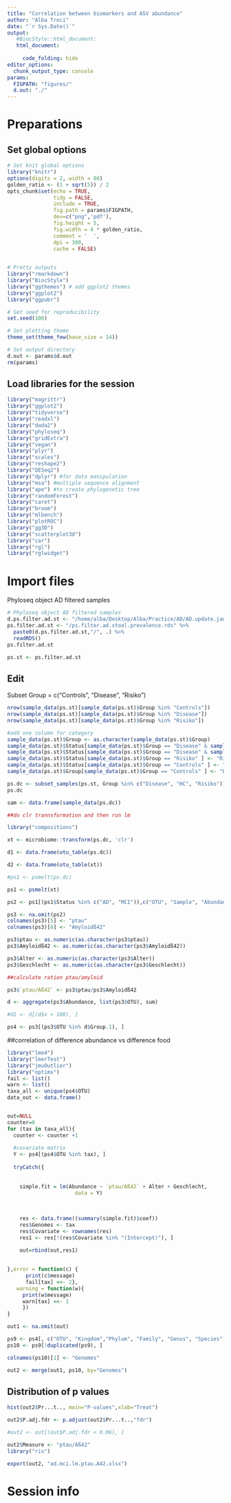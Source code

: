 ```yaml
---
title: "Correlation between biomarkers and ASV abundance"
author: "Alba Troci"
date: "`r Sys.Date()`"  
output:
   #BiocStyle::html_document:
   html_document:
     
     code_folding: hide
editor_options:
  chunk_output_type: console
params:
  FIGPATH: "figures/"
  d.out: "./"
---
```


# Preparations
## Set global options

```r
# Set knit global options
library("knitr")
options(digits = 2, width = 80)
golden_ratio <- (1 + sqrt(5)) / 2
opts_chunk$set(echo = TRUE,
               tidy = FALSE,
               include = TRUE,
               fig.path = params$FIGPATH,
               dev=c("png",'pdf'),
               fig.height = 5,
               fig.width = 4 * golden_ratio,
               comment = '  ',
               dpi = 300,
               cache = FALSE)
  

# Pretty outputs
library("rmarkdown")
library("BiocStyle")
library("ggthemes") # add ggplot2 themes
library("ggplot2")
library("ggpubr")

# Set seed for reproducibility
set.seed(100)

# Set plotting theme
theme_set(theme_few(base_size = 14))

# Set output directory
d.out <- params$d.out
rm(params)
```


## Load libraries for the session
```r
library("magrittr")
library("ggplot2")
library("tidyverse")
library("readxl")
library("dada2")
library("phyloseq")
library("gridExtra")
library("vegan")
library("plyr")
library("scales")
library("reshape2")
library("DESeq2")
library("dplyr") #for data manipulation
library("msa") #multiple sequence alignment
library("ape") #to create phylogenetic tree
library("randomForest") 
library("caret") 
library("broom")
library("mlbench")
library("plotROC")
library("gg3D")
library("scatterplot3d")
library("car")
library("rgl")
library("rglwidget")

```

# Import files

Phyloseq object AD filtered samples

```r
# Phyloseq object AD filtered samples
d.ps.filter.ad.st <- "/home/alba/Desktop/Alba/Practice/AD/AD.update.jan.2022/4.filter"
ps.filter.ad.st <- "/ps.filter.ad.stool.prevalence.rds" %>%
  paste0(d.ps.filter.ad.st,"/", .) %>% 
  readRDS() 
ps.filter.ad.st

ps.st <- ps.filter.ad.st

```


## Edit

Subset Group = c("Controls", "Disease", "Risiko")

```r
nrow(sample_data(ps.st)[sample_data(ps.st)$Group %in% "Controls"])
nrow(sample_data(ps.st)[sample_data(ps.st)$Group %in% "Disease"])
nrow(sample_data(ps.st)[sample_data(ps.st)$Group %in% "Risiko"])
```

```r
#add one column for category
sample_data(ps.st)$Group <- as.character(sample_data(ps.st)$Group)
sample_data(ps.st)$Status[sample_data(ps.st)$Group == "Disease" & sample_data(ps.st)$Diagnose == "AD"] <- "AD"
sample_data(ps.st)$Status[sample_data(ps.st)$Group == "Disease" & sample_data(ps.st)$Diagnose == "MCI"] <- "MCI"
sample_data(ps.st)$Status[sample_data(ps.st)$Group == "Risiko" ] <- "Risiko"
sample_data(ps.st)$Status[sample_data(ps.st)$Group == "Controls" ] <- "HC"
sample_data(ps.st)$Group[sample_data(ps.st)$Group == "Controls" ] <- "HC"

```

```r
ps.dc <- subset_samples(ps.st, Group %in% c("Disease", "HC", "Risiko"))
ps.dc

sam <- data.frame(sample_data(ps.dc))

```

```r
##do clr trannsformation and then run lm

library("compositions")

xt <- microbiome::transform(ps.dc, 'clr')
```

```r
d1 <- data.frame(otu_table(ps.dc))

d2 <- data.frame(otu_table(xt))
```

```r

#ps1 <- psmelt(ps.dc)

ps1 <- psmelt(xt)
```

```r
ps2 <- ps1[(ps1$Status %in% c("AD", "MCI")),c("OTU", "Sample", "Abundance", "Status", "Liquor.phospho.Tau..pg.ml.", "Liquor.amyloid1.42.absolute..ß.amyloid.1.42...pg.ml.", "Kingdom", "Phylum","Family", "Genus", "Species", "Alter", "Geschlecht")]

ps3 <- na.omit(ps2)
colnames(ps3)[5] <- "ptau"
colnames(ps3)[6] <- "Amyloidß42"

ps3$ptau <- as.numeric(as.character(ps3$ptau))
ps3$Amyloidß42 <- as.numeric(as.character(ps3$Amyloidß42))

ps3$Alter <- as.numeric(as.character(ps3$Alter))
ps3$Geschlecht <- as.numeric(as.character(ps3$Geschlecht))
```

```r
##calculate ration ptau/amyloid

ps3$`ptau/Aß42` <- ps3$ptau/ps3$Amyloidß42
```

```r
d <- aggregate(ps3$Abundance, list(ps3$OTU), sum)

#d1 <- d[(d$x > 100), ]

```

```r
ps4 <- ps3[(ps3$OTU %in% d$Group.1), ]
```


##correlation of difference abundance vs difference food

```r
library("lme4")
library("lmerTest")
library("jmuOutlier")
library("optimx")
fail <- list()
warn <- list()
taxa_all <- unique(ps4$OTU)
data_out <- data.frame()


out=NULL
counter=0
for (tax in taxa_all){
  counter <- counter +1
  
  #covariate matrix
  Y <- ps4[(ps4$OTU %in% tax), ]
  
  tryCatch({
    
    
    simple.fit = lm(Abundance ~ `ptau/Aß42` + Alter + Geschlecht, 
                      data = Y)
                    
    
    
    res <- data.frame((summary(simple.fit)$coef))
    res$Genomes <- tax
    res$Covariate <- rownames(res)
    res1 <- res[!(res$Covariate %in% "(Intercept)"), ]
    
    out=rbind(out,res1)
    

},error = function(c) { 
      print(c$message)
      fail[tax] <<- 2},
   warning = function(w){
     print(w$message)
     warn[tax] <<- 1
     })
}
```


```r
out1 <- na.omit(out)

```

```r
ps9 <- ps4[, c("OTU", "Kingdom","Phylum", "Family", "Genus", "Species")]
ps10 <- ps9[!duplicated(ps9), ]
```

```r
colnames(ps10)[1] <- "Genomes"

out2 <- merge(out1, ps10, by="Genomes")
```

## Distribution of p values
```r

hist(out2$Pr...t.., main="P-values",xlab="Treat") 

```

```r

out2$P.adj.fdr <- p.adjust(out2$Pr...t..,"fdr")

#out2 <- out[(out$P.adj.fdr < 0.06), ]
```


```r

out2$Measure <- "ptau/Aß42"
library("rio")

export(out2, "ad.mci.lm.ptau.A42.xlsx")

```

# Session info

